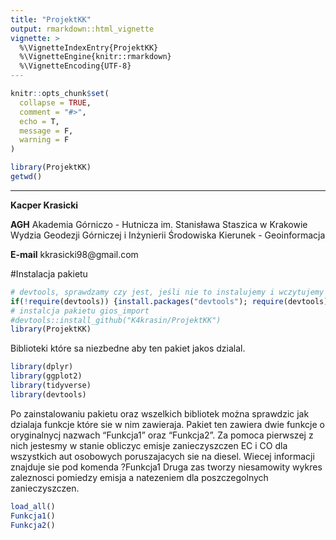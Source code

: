 ```yaml
---
title: "ProjektKK"
output: rmarkdown::html_vignette
vignette: >
  %\VignetteIndexEntry{ProjektKK}
  %\VignetteEngine{knitr::rmarkdown}
  %\VignetteEncoding{UTF-8}
---
```


```r
knitr::opts_chunk$set(
  collapse = TRUE,
  comment = "#>",
  echo = T,
  message = F,
  warning = F
)
```

```r
library(ProjektKK)
getwd()
```

***

**Kacper Krasicki**

**AGH** 
Akademia Górniczo - Hutnicza im. Stanisława Staszica w Krakowie
Wydzia Geodezji Górniczej i Inżynierii Środowiska
Kierunek - Geoinformacja

**E-mail** kkrasicki98@gmail.com


#Instalacja pakietu

```r
# devtools, sprawdzamy czy jest, jeśli nie to instalujemy i wczytujemy
if(!require(devtools)) {install.packages("devtools"); require(devtools)}
# instalcja pakietu gios_import
#devtools::install_github("K4krasin/ProjektKK")
library(ProjektKK)
```


Biblioteki które sa niezbedne aby ten pakiet jakos dzialal.

```r
library(dplyr)
library(ggplot2)
library(tidyverse)
library(devtools)
```


Po zainstalowaniu pakietu oraz wszelkich bibliotek można sprawdzic jak dzialaja funkcje które sie w nim zawieraja.
Pakiet ten zawiera dwie funkcje o oryginalnycj nazwach "Funkcja1" oraz "Funkcja2".
Za pomoca pierwszej z nich jestesmy w stanie obliczyc emisje zanieczyszczen EC i CO dla wszystkich aut osobowych poruszajacych sie na diesel. Wiecej informacji znajduje sie pod komenda ?Funkcja1
Druga zas tworzy niesamowity wykres zaleznosci pomiedzy emisja a natezeniem dla poszczegolnych zanieczyszczen.

```r
load_all()
Funkcja1()
Funkcja2()
```

